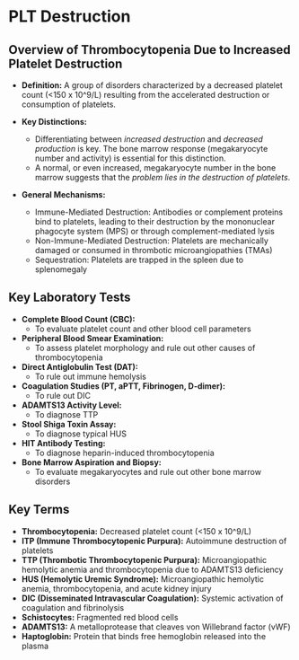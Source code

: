 # PLT Destruction {-}

## **Overview of Thrombocytopenia Due to Increased Platelet Destruction** {-}

*   **Definition:** A group of disorders characterized by a decreased platelet count (<150 x 10^9/L) resulting from the accelerated destruction or consumption of platelets.
*   **Key Distinctions:**

    *   Differentiating between *increased destruction* and *decreased production* is key. The bone marrow response (megakaryocyte number and activity) is essential for this distinction.
    *   A normal, or even increased, megakaryocyte number in the bone marrow suggests that the *problem lies in the destruction of platelets*.
*   **General Mechanisms:**
    *   Immune-Mediated Destruction: Antibodies or complement proteins bind to platelets, leading to their destruction by the mononuclear phagocyte system (MPS) or through complement-mediated lysis
    *   Non-Immune-Mediated Destruction: Platelets are mechanically damaged or consumed in thrombotic microangiopathies (TMAs)
    *   Sequestration: Platelets are trapped in the spleen due to splenomegaly

## **Key Laboratory Tests** {-}

*   **Complete Blood Count (CBC):** 
    *   To evaluate platelet count and other blood cell parameters
*   **Peripheral Blood Smear Examination:** 
    *   To assess platelet morphology and rule out other causes of thrombocytopenia
*   **Direct Antiglobulin Test (DAT):** 
    *   To rule out immune hemolysis
*   **Coagulation Studies (PT, aPTT, Fibrinogen, D-dimer):** 
    *   To rule out DIC
*   **ADAMTS13 Activity Level:** 
    *   To diagnose TTP
*   **Stool Shiga Toxin Assay:** 
    *   To diagnose typical HUS
*   **HIT Antibody Testing:** 
    *   To diagnose heparin-induced thrombocytopenia
*   **Bone Marrow Aspiration and Biopsy:** 
    *   To evaluate megakaryocytes and rule out other bone marrow disorders

## **Key Terms** {-}

*   **Thrombocytopenia:** Decreased platelet count (<150 x 10^9/L)
*   **ITP (Immune Thrombocytopenic Purpura):** Autoimmune destruction of platelets
*   **TTP (Thrombotic Thrombocytopenic Purpura):** Microangiopathic hemolytic anemia and thrombocytopenia due to ADAMTS13 deficiency
*   **HUS (Hemolytic Uremic Syndrome):** Microangiopathic hemolytic anemia, thrombocytopenia, and acute kidney injury
*   **DIC (Disseminated Intravascular Coagulation):** Systemic activation of coagulation and fibrinolysis
*   **Schistocytes:** Fragmented red blood cells
*   **ADAMTS13:** A metalloprotease that cleaves von Willebrand factor (vWF)
*   **Haptoglobin:** Protein that binds free hemoglobin released into the plasma
